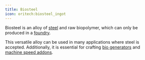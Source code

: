 ```yaml
---
title: Biosteel
icon: oritech:biosteel_ingot
---
```


Biosteel is an alloy of [steel](../resources/steel) and raw biopolymer, which can only be produced in a [foundry](../processing/foundry).

This versatile alloy can be used in many applications where steel is accepted. Additionally, it is essential for crafting [bio generators](../processing/generators) and [machine speed addons](../processing/addons).
